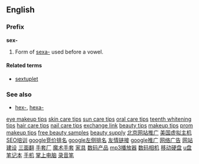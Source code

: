 ==English==
===Prefix===
'''sex-'''

#Form of [[sexa-]] used before a vowel.

====Related terms====
*[[sextuplet]]

===See also===
*[[hex-]], [[hexa-]]
[http://www.beauty-makeup-tips.net/eye-makeup.php eye makeup tips]
[http://www.beauty-makeup-tips.net/skin-care.php skin care tips]
[http://www.beauty-makeup-tips.net/sun-care.php sun care tips]
[http://www.beauty-makeup-tips.net/oral-care.php oral care tips]
[http://www.beauty-makeup-tips.net/teeth-whitening.php teenth whitening tips]
[http://www.beauty-makeup-tips.net/hair-care.php hair care tips]
[http://www.beauty-makeup-tips.net/nail-care.php nail care tips]
[http://www.beauty-makeup-tips.net/resources.php exchange link]
[http://www.beauty-makeup-tips.net/beauty-tips.php beauty tips]
[http://www.beauty-makeup-tips.net/makeup-tips.php makeup tips]
[http://www.beauty-makeup-tips.net/prom-makeup-tips.php prom makeup tips]
[http://www.beauty-makeup-tips.net/free-beauty-samples.php free beauty samples]
[http://www.beauty-makeup-tips.net/beauty-supply.php beauty supply]
[http://www.gougu.com/ 北京网站推广]
[http://www.gougu.com/us-host.htm 美国虚拟主机]
[http://www.gougu.com/training.htm SEO培训]
[http://www.gougu.com/ppcmanagement.htm google竞价排名]
[http://www.gougu.com/googlerank.htm google左侧排名]
[http://www.gougu.com/partner.htm 友情链接]
[http://www.ccxcn.com/wlgg/google.htm google推广]
[http://www.ccxcn.com/wlgg/wlgg.htm 网络广告]
[http://www.ccxcn.com/wzjs/wzjs.htm 网站建设]
[http://www.cdxinlilai.com 三面翻]
[http://www.gougu.com/shoutao 手套厂]
[http://www.gougu.com/shoutao/products.htm 魔术手套]
[http://www.gougu.com/jiaju/ 家具]
[http://www.gougu.com/guide/ 数码产品]
[http://www.gougu.com/guide/mp3.asp mp3播放器]
[http://www.gougu.com/guide/dc.asp 数码相机]
[http://www.gougu.com/guide/yidongyingpan.asp 移动硬盘]
[http://www.gougu.com/guide/upan.asp u盘]
[http://www.gougu.com/guide/bijiben.asp 笔记本]
[http://www.gougu.com/guide/shouji.asp 手机]
[http://www.gougu.com/guide/PDA.asp 掌上电脑]
[http://www.gougu.com/guide/luyinbi.asp 录音笔]